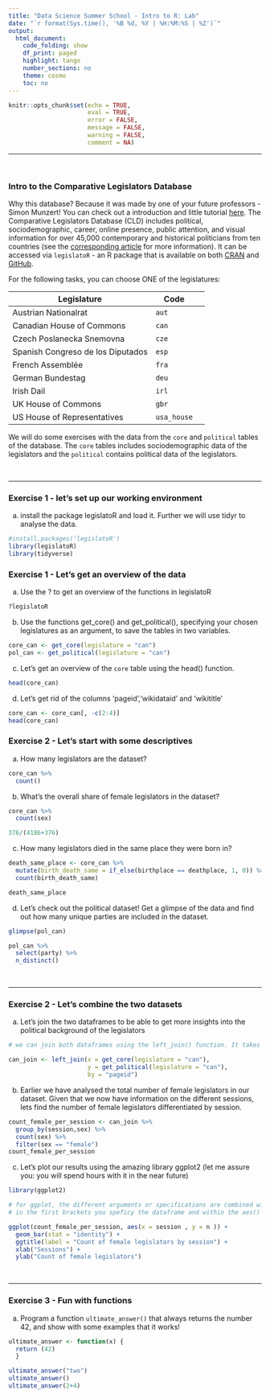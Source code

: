 ```yaml
---
title: "Data Science Summer School - Intro to R: Lab"
date: "`r format(Sys.time(), '%B %d, %Y | %H:%M:%S | %Z')`"
output:
  html_document:
    code_folding: show
    df_print: paged
    highlight: tango
    number_sections: no
    theme: cosmo
    toc: no
---
```

  
<style>
div.answer {background-color:#f3f0ff; border-radius: 5px; padding: 20px;}
</style>

```r
knitr::opts_chunk$set(echo = TRUE,
                      eval = TRUE,
                      error = FALSE,
                      message = FALSE,
                      warning = FALSE,
                      comment = NA)
```


***

<br>

### Intro to the Comparative Legislators Database

Why this database? Because it was made by one of your future professors - Simon Munzert! You can check out a introduction and little tutorial [here](https://cran.r-project.org/web/packages/legislatoR/vignettes/legislatoR.html). The Comparative Legislators Database (CLD) includes political, sociodemographic, career, online presence, public attention, and visual information for over 45,000 contemporary and historical politicians from ten countries (see the [corresponding article](https://www.cambridge.org/core/journals/british-journal-of-political-science/article/comparative-legislators-database/D28BB58A8B2C08C8593DB741F42C18B2) for more information). It can be accessed via `legislatoR` - an R package that is available on both [CRAN](https://cran.r-project.org/web/packages/legislatoR/index.html) and [GitHub](https://github.com/saschagobel/legislatoR).

For the following tasks, you can choose ONE of the legislatures:

| Legislature | Code |
|---------|-------|-------|
| Austrian Nationalrat | `aut` |
| Canadian House of Commons | `can` |
| Czech Poslanecka Snemovna | `cze` |
| Spanish Congreso de los Diputados | `esp` |
| French Assemblée | `fra` |
| German Bundestag | `deu` |
| Irish Dail | `irl` |
| UK House of Commons | `gbr` |
| US House of Representatives  | `usa_house` |

We will do some exercises with the data from the `core` and `political` tables of the database. The `core` tables includes sociodemographic data of the legislators and the `political` contains political data of the legislators.

<br>

***

### Exercise 1 - let's set up our working environment 

a) install the package legislatoR and load it. Further we will use tidyr to analyse the data.

```r

#install.packages('legislatoR')
library(legislatoR)
library(tidyverse)

```

### Exercise 1 - Let's get an overview of the data 

a) Use the ? to get an overview of the functions in legislatoR

```r
?legislatoR

```

b) Use the functions get_core() and get_political(), specifying your chosen legislatures as an argument, to save the tables in two variables.

```r

core_can <- get_core(legislature = "can")
pol_can <- get_political(legislature = "can")

```

c) Let's get an overview of the `core` table using the head() function.

```r

head(core_can)

```

d) Let's get rid of the columns 'pageid','wikidataid' and 'wikititle'

```r

core_can <- core_can[, -c(2:4)]
head(core_can)
```

### Exercise 2 - Let's start with some descriptives

a) How many legislators are the dataset?

```r

core_can %>%
  count()

```

b) What's the overall share of female legislators in the dataset?

```r

core_can %>%
  count(sex) 

```

```r

376/(4186+376)

```

c) How many legislators died in the same place they were born in? 

```r

death_same_place <- core_can %>%
  mutate(birth_death_same = if_else(birthplace == deathplace, 1, 0)) %>%
  count(birth_death_same)

death_same_place
```

d) Let's check out the political dataset! Get a glimpse of the data and find out how many unique parties are included in the dataset.

```r

glimpse(pol_can)

pol_can %>%
  select(party) %>%
  n_distinct()


```

<br>

***

### Exercise 2 - Let's combine the two datasets

a) Let's join the two dataframes to be able to get more insights into the political background of the legislators

```r
# we can join both dataframes using the left_join() function. It takes 3 arguments: x = thefirstdataframe, y = theseconddataframe, by = "nameofthevariabletojoinby". In our case the variable "pageid" is the same in both datasets.

can_join <- left_join(x = get_core(legislature = "can"), 
                      y = get_political(legislature = "can"), 
                      by = "pageid")
```

b) Earlier we have analysed the total number of female legislators in our dataset. Given that we now have information on the different sessions, lets find the number of female legislators differentiated by session.

```r

count_female_per_session <- can_join %>%
  group_by(session,sex) %>%
  count(sex) %>%
  filter(sex == "female")
count_female_per_session
```

c) Let's plot our results using the amazing library ggplot2 (let me assure you: you will spend hours with it in the near future) 

```r
library(ggplot2)
```

```r
# for ggplot, the different arguments or specifications are combined with a +
# in the first brackets you speficy the dataframe and within the aes() the columns of your dataframe that should be plotted on the x and y axis

ggplot(count_female_per_session, aes(x = session , y = n )) + 
  geom_bar(stat = "identity") +
  ggtitle(label = "Count of female legislators by session") +
  xlab("Sessions") + 
  ylab("Count of female legislators")

```

<br>

***

### Exercise 3 - Fun with functions 

a) Program a function `ultimate_answer()` that always returns the number 42, and show with some examples that it works!

```r

ultimate_answer <- function(x) {
  return (42)
  }

```


```r

ultimate_answer("two")
ultimate_answer()
ultimate_answer(2+4)

```




